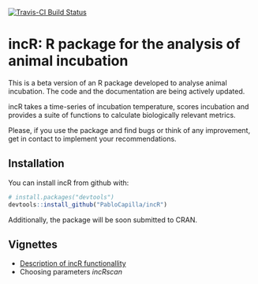 
<!-- README.md is generated from README.Rmd. Please edit that file -->

[![Travis-CI Build Status](https://travis-ci.org/PabloCapilla/incR.svg?branch=master)](https://travis-ci.org/PabloCapilla/incR)

# incR: R package for the analysis of animal incubation

This is a beta version of an R package developed to analyse animal incubation. 
The code and the documentation are being actively updated. 

incR takes a time-series of incubation temperature, scores incubation and provides
a suite of functions to calculate biologically relevant metrics.

Please, if you use the package and find bugs or think of any improvement, get in 
contact to implement your recommendations. 


## Installation

You can install incR from github with:

```r
# install.packages("devtools")
devtools::install_github("PabloCapilla/incR")
```

Additionally, the package will be soon submitted to CRAN.

## Vignettes
- [Description of incR functionallity](https://github.com/PabloCapilla/incR/vignettes/incR.vignette.Rmd)
- Choosing parameters *incRscan*